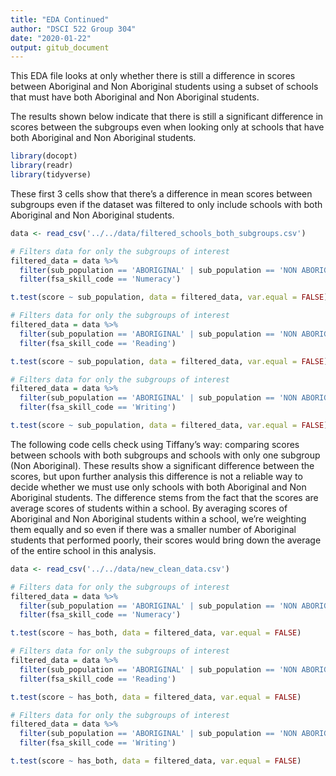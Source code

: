 ```yaml
---
title: "EDA Continued"
author: "DSCI 522 Group 304"
date: "2020-01-22"
output: gitub_document
---
```


This EDA file looks at only whether there is still a difference in scores between Aboriginal and Non Aboriginal students using a subset of schools that must have both Aboriginal and Non Aboriginal students. 

The results shown below indicate that there is still a significant difference in scores between the subgroups even when looking only at schools that have both Aboriginal and Non Aboriginal students. 

```r
library(docopt)
library(readr)
library(tidyverse)
```


These first 3 cells show that there's a difference in mean scores between subgroups even if the dataset was filtered to only include schools with both Aboriginal and Non Aboriginal students.

```r
data <- read_csv('../../data/filtered_schools_both_subgroups.csv')

# Filters data for only the subgroups of interest
filtered_data = data %>%
  filter(sub_population == 'ABORIGINAL' | sub_population == 'NON ABORIGINAL') %>%
  filter(fsa_skill_code == 'Numeracy')

t.test(score ~ sub_population, data = filtered_data, var.equal = FALSE)
```
```r

# Filters data for only the subgroups of interest
filtered_data = data %>%
  filter(sub_population == 'ABORIGINAL' | sub_population == 'NON ABORIGINAL') %>%
  filter(fsa_skill_code == 'Reading')

t.test(score ~ sub_population, data = filtered_data, var.equal = FALSE)
```

```r

# Filters data for only the subgroups of interest
filtered_data = data %>%
  filter(sub_population == 'ABORIGINAL' | sub_population == 'NON ABORIGINAL') %>%
  filter(fsa_skill_code == 'Writing')

t.test(score ~ sub_population, data = filtered_data, var.equal = FALSE)
```

The following code cells check using Tiffany's way: comparing scores between schools with both subgroups and schools with only one subgroup (Non Aboriginal). These results show a significant difference between the scores, but upon further analysis this difference is not a reliable way to decide whether we must use only schools with both Aboriginal and Non Aboriginal students. The difference stems from the fact that the scores are average scores of students within a school. By averaging scores of Aboriginal and Non Aboriginal students within a school, we're weighting them equally and so even if there was a smaller number of Aboriginal students that performed poorly, their scores would bring down the average of the entire school in this analysis.


```r
data <- read_csv('../../data/new_clean_data.csv')

# Filters data for only the subgroups of interest
filtered_data = data %>%
  filter(sub_population == 'ABORIGINAL' | sub_population == 'NON ABORIGINAL') %>%
  filter(fsa_skill_code == 'Numeracy')

t.test(score ~ has_both, data = filtered_data, var.equal = FALSE)
```

```r

# Filters data for only the subgroups of interest
filtered_data = data %>%
  filter(sub_population == 'ABORIGINAL' | sub_population == 'NON ABORIGINAL') %>%
  filter(fsa_skill_code == 'Reading')

t.test(score ~ has_both, data = filtered_data, var.equal = FALSE)
```

```r

# Filters data for only the subgroups of interest
filtered_data = data %>%
  filter(sub_population == 'ABORIGINAL' | sub_population == 'NON ABORIGINAL') %>%
  filter(fsa_skill_code == 'Writing')

t.test(score ~ has_both, data = filtered_data, var.equal = FALSE)
```


